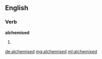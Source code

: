 ==English==

===Verb===
'''alchemised'''

# {{past of|[[alchemise]]}}

[[de:alchemised]]
[[mg:alchemised]]
[[ml:alchemised]]